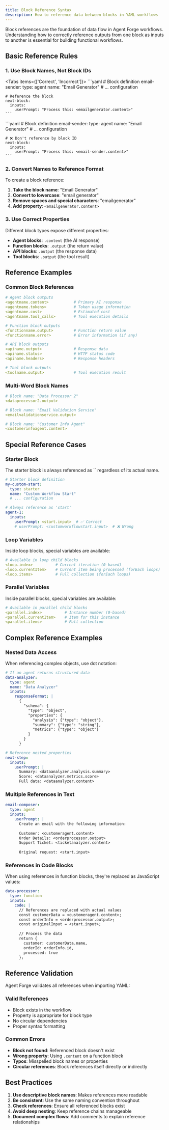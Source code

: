 ```yaml
---
title: Block Reference Syntax
description: How to reference data between blocks in YAML workflows
---
```



Block references are the foundation of data flow in Agent Forge workflows. Understanding how to correctly reference outputs from one block as inputs to another is essential for building functional workflows.

## Basic Reference Rules

### 1. Use Block Names, Not Block IDs

<Tabs items={['Correct', 'Incorrect']}>
  <Tab>
    ```yaml
    # Block definition
    email-sender:
      type: agent
      name: "Email Generator"
      # ... configuration

    # Reference the block
    next-block:
      inputs:
        userPrompt: "Process this: <emailgenerator.content>"
    ```
  </Tab>
  <Tab>
    ```yaml
    # Block definition
    email-sender:
      type: agent
      name: "Email Generator"
      # ... configuration

    # ❌ Don't reference by block ID
    next-block:
      inputs:
        userPrompt: "Process this: <email-sender.content>"
    ```
  </Tab>
</Tabs>

### 2. Convert Names to Reference Format

To create a block reference:

1. **Take the block name**: "Email Generator"
2. **Convert to lowercase**: "email generator" 
3. **Remove spaces and special characters**: "emailgenerator"
4. **Add property**: `<emailgenerator.content>`

### 3. Use Correct Properties

Different block types expose different properties:

- **Agent blocks**: `.content` (the AI response)
- **Function blocks**: `.output` (the return value)
- **API blocks**: `.output` (the response data)
- **Tool blocks**: `.output` (the tool result)

## Reference Examples

### Common Block References

```yaml
# Agent block outputs
<agentname.content>           # Primary AI response
<agentname.tokens>            # Token usage information
<agentname.cost>              # Estimated cost
<agentname.tool_calls>        # Tool execution details

# Function block outputs  
<functionname.output>         # Function return value
<functionname.error>          # Error information (if any)

# API block outputs
<apiname.output>              # Response data
<apiname.status>              # HTTP status code
<apiname.headers>             # Response headers

# Tool block outputs
<toolname.output>             # Tool execution result
```

### Multi-Word Block Names

```yaml
# Block name: "Data Processor 2"
<dataprocessor2.output>

# Block name: "Email Validation Service"  
<emailvalidationservice.output>

# Block name: "Customer Info Agent"
<customerinfoagent.content>
```

## Special Reference Cases

### Starter Block

<Callout type="warning">
  The starter block is always referenced as `<start.input>` regardless of its actual name.
</Callout>

```yaml
# Starter block definition
my-custom-start:
  type: starter
  name: "Custom Workflow Start"
  # ... configuration

# Always reference as 'start'
agent-1:
  inputs:
    userPrompt: <start.input>  # ✅ Correct
    # userPrompt: <customworkflowstart.input>  # ❌ Wrong
```

### Loop Variables

Inside loop blocks, special variables are available:

```yaml
# Available in loop child blocks
<loop.index>          # Current iteration (0-based)
<loop.currentItem>    # Current item being processed (forEach loops)
<loop.items>          # Full collection (forEach loops)
```

### Parallel Variables

Inside parallel blocks, special variables are available:

```yaml
# Available in parallel child blocks
<parallel.index>          # Instance number (0-based)
<parallel.currentItem>    # Item for this instance
<parallel.items>          # Full collection
```

## Complex Reference Examples

### Nested Data Access

When referencing complex objects, use dot notation:

```yaml
# If an agent returns structured data
data-analyzer:
  type: agent
  name: "Data Analyzer"
  inputs:
    responseFormat: |
      {
        "schema": {
          "type": "object",
          "properties": {
            "analysis": {"type": "object"},
            "summary": {"type": "string"},
            "metrics": {"type": "object"}
          }
        }
      }

# Reference nested properties
next-step:
  inputs:
    userPrompt: |
      Summary: <dataanalyzer.analysis.summary>
      Score: <dataanalyzer.metrics.score>
      Full data: <dataanalyzer.content>
```

### Multiple References in Text

```yaml
email-composer:
  type: agent
  inputs:
    userPrompt: |
      Create an email with the following information:
      
      Customer: <customeragent.content>
      Order Details: <orderprocessor.output>
      Support Ticket: <ticketanalyzer.content>
      
      Original request: <start.input>
```

### References in Code Blocks

When using references in function blocks, they're replaced as JavaScript values:

```yaml
data-processor:
  type: function
  inputs:
    code: |
      // References are replaced with actual values
      const customerData = <customeragent.content>;
      const orderInfo = <orderprocessor.output>;
      const originalInput = <start.input>;
      
      // Process the data
      return {
        customer: customerData.name,
        orderId: orderInfo.id,
        processed: true
      };
```

## Reference Validation

Agent Forge validates all references when importing YAML:

### Valid References
- Block exists in the workflow
- Property is appropriate for block type  
- No circular dependencies
- Proper syntax formatting

### Common Errors
- **Block not found**: Referenced block doesn't exist
- **Wrong property**: Using `.content` on a function block
- **Typos**: Misspelled block names or properties
- **Circular references**: Block references itself directly or indirectly

## Best Practices

1. **Use descriptive block names**: Makes references more readable
2. **Be consistent**: Use the same naming convention throughout
3. **Check references**: Ensure all referenced blocks exist
4. **Avoid deep nesting**: Keep reference chains manageable
5. **Document complex flows**: Add comments to explain reference relationships 